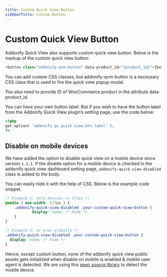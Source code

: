 ```yaml
---
title: Custom Quick View Button
sidebarTitle: Custom Button
---
```


# Custom Quick View Button

Addonify Quick View also supports custom quick view button. Below is the markup of the custom quick view button: 

```php showLineNumbers filename="button.php"
<button class="addonify-qvm-button" data-product_id="{product_id}">{button_label}</button>
```

You can add custom CSS classes, but addonify-qvm-button is a necessary CSS class that is used to fire the quick view popup modal.

You also need to provide ID of WooCommerce product in the attribute data-product_id.

You can have your own button label. But if you wish to have the button label from the Addonify Quick View plugin’s setting page, use the code below:

```php showLineNumbers filename="public.php"
<?php
get_option( 'addonify_qv_quick_view_btn_label' );
?>
```

## Disable on mobile devices

We have added the option to disable quick view on a mobile device since version `1.1.1`. If the disable option for a mobile device is checked in the addonify quick view dashboard setting page, `addonify-quick-view-disabled` class is added to the body.

You can easily hide it with the help of CSS. Below is the example code snippet.

```css showLineNumbers filename="style.css"
/* Example 1: only devices <= 575px */
@media ( max-width: 575px ) {
	.addonify-quick-view-disabled .your-custom-quick-view-button {
			display: none; /* Hide */
	}
}

/* Example 2: or even globally */
.addonify-quick-view-disabled .your-custom-quick-view-button {
  display: none; /* Hide */
}
```

Hence, except custom button, none of the addonify quick view public assets gets initialized when disable on mobile is enabled & mobile user agent is detected. We are using this [open source library](https://github.com/serbanghita/Mobile-Detect) to detect the mobile device.
